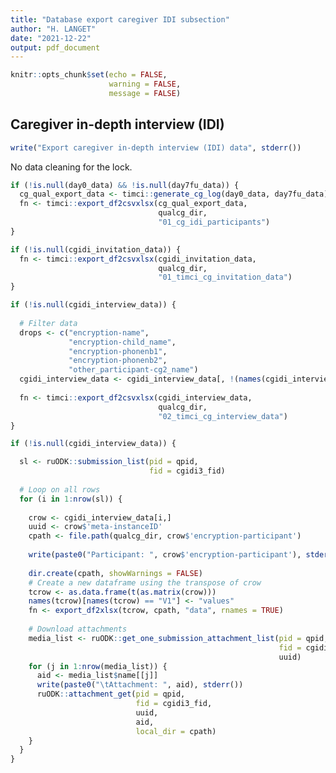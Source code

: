 ```yaml
---
title: "Database export caregiver IDI subsection"
author: "H. LANGET"
date: "2021-12-22"
output: pdf_document
---
```


```r
knitr::opts_chunk$set(echo = FALSE,
                      warning = FALSE,
                      message = FALSE)
```

## Caregiver in-depth interview (IDI)

```r
write("Export caregiver in-depth interview (IDI) data", stderr())
```

No data cleaning for the lock.

```r
if (!is.null(day0_data) && !is.null(day7fu_data)) {
  cg_qual_export_data <- timci::generate_cg_log(day0_data, day7fu_data)
  fn <- timci::export_df2csvxlsx(cg_qual_export_data,
                                 qualcg_dir,
                                 "01_cg_idi_participants")
}
```

```r
if (!is.null(cgidi_invitation_data)) {
  fn <- timci::export_df2csvxlsx(cgidi_invitation_data,
                                 qualcg_dir,
                                 "01_timci_cg_invitation_data")
}
```

```r
if (!is.null(cgidi_interview_data)) {
  
  # Filter data
  drops <- c("encryption-name",
             "encryption-child_name",
             "encryption-phonenb1",
             "encryption-phonenb2",
             "other_participant-cg2_name")
  cgidi_interview_data <- cgidi_interview_data[, !(names(cgidi_interview_data) %in% drops)]
  
  fn <- timci::export_df2csvxlsx(cgidi_interview_data,
                                 qualcg_dir,
                                 "02_timci_cg_interview_data")
}
```

```r
if (!is.null(cgidi_interview_data)) {

  sl <- ruODK::submission_list(pid = qpid,
                               fid = cgidi3_fid)
  
  # Loop on all rows
  for (i in 1:nrow(sl)) {
    
    crow <- cgidi_interview_data[i,]
    uuid <- crow$'meta-instanceID'
    cpath <- file.path(qualcg_dir, crow$'encryption-participant')
    
    write(paste0("Participant: ", crow$'encryption-participant'), stderr())
    
    dir.create(cpath, showWarnings = FALSE)
    # Create a new dataframe using the transpose of crow
    tcrow <- as.data.frame(t(as.matrix(crow)))
    names(tcrow)[names(tcrow) == "V1"] <- "values"
    fn <- export_df2xlsx(tcrow, cpath, "data", rnames = TRUE)
    
    # Download attachments
    media_list <- ruODK::get_one_submission_attachment_list(pid = qpid,
                                                            fid = cgidi3_fid,
                                                            uuid)
    for (j in 1:nrow(media_list)) {
      aid <- media_list$name[[j]]
      write(paste0("\tAttachment: ", aid), stderr())
      ruODK::attachment_get(pid = qpid,
                            fid = cgidi3_fid,
                            uuid, 
                            aid,
                            local_dir = cpath)
    }
  }
}
```
